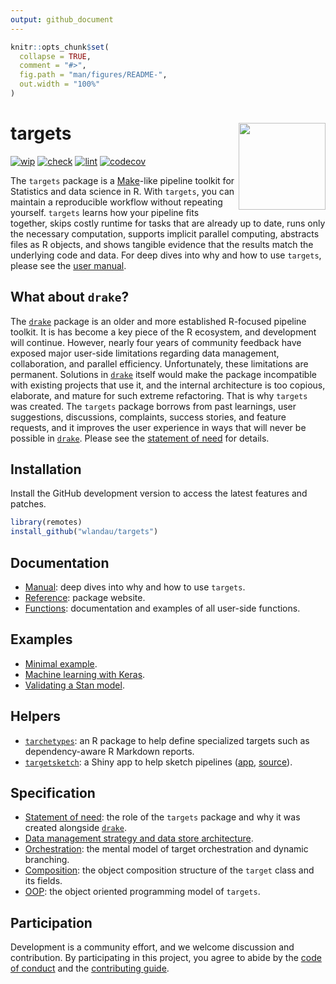 ```yaml
---
output: github_document
---
```


```r
knitr::opts_chunk$set(
  collapse = TRUE,
  comment = "#>",
  fig.path = "man/figures/README-",
  out.width = "100%"
)
```

# targets <img src='man/figures/logo.png' align="right" height="139"/>

[![wip](https://www.repostatus.org/badges/latest/wip.svg)](https://www.repostatus.org/#wip)
[![check](https://github.com/wlandau/targets/workflows/check/badge.svg)](https://github.com/wlandau/targets/actions?query=workflow%3Acheck)
[![lint](https://github.com/wlandau/targets/workflows/lint/badge.svg)](https://github.com/wlandau/targets/actions?query=workflow%3Alint)
[![codecov](https://codecov.io/gh/wlandau/targets/branch/master/graph/badge.svg?token=3T5DlLwUVl)](https://codecov.io/gh/wlandau/targets)

The `targets` package is a [Make](https://www.gnu.org/software/make/)-like pipeline toolkit for Statistics and data science in R. With `targets`, you can maintain a reproducible workflow without repeating yourself. `targets` learns how your pipeline fits together, skips costly runtime for tasks that are already up to date, runs only the necessary computation, supports implicit parallel computing, abstracts files as R objects, and shows tangible evidence that the results match the underlying code and data. For deep dives into why and how to use `targets`, please see the [user manual](https://wlandau.github.io/targets-manual).

## What about `drake`?

The [`drake`](https://github.com/ropensci/drake) package is an older and more established R-focused pipeline toolkit. It is has become a key piece of the R ecosystem, and development will continue. However, nearly four years of community feedback have exposed major user-side limitations regarding data management, collaboration, and parallel efficiency. Unfortunately, these limitations are permanent. Solutions in [`drake`](https://github.com/ropensci/drake) itself would make the package incompatible with existing projects that use it, and the internal architecture is too copious, elaborate, and mature for such extreme refactoring. That is why `targets` was created. The `targets` package borrows from past learnings, user suggestions, discussions, complaints, success stories, and feature requests, and it improves the user experience in ways that will never be possible in [`drake`](https://github.com/ropensci/drake). Please see the [statement of need](https://wlandau.github.io/targets/articles/need.html) for details.

## Installation

Install the GitHub development version to access the latest features and patches.

```r
library(remotes)
install_github("wlandau/targets")
```

## Documentation

* [Manual](https://wlandau.github.io/targets-manual): deep dives into why and how to use `targets`.
* [Reference](https://wlandau.github.io/targets/): package website.
* [Functions](https://wlandau.github.io/targets/reference/index.html): documentation and examples of all user-side functions. 

## Examples

* [Minimal example](https://github.com/wlandau/targets-minimal).
* [Machine learning with Keras](https://github.com/wlandau/targets-keras).
* [Validating a Stan model](https://github.com/wlandau/targets-stan).

## Helpers

* [`tarchetypes`](https://wlandau.github.io/tarchetypes): an R package to help define specialized targets such as dependency-aware R Markdown reports.
* [`targetsketch`](https://wlandau.shinyapps.io/targetsketch): a Shiny app to help sketch pipelines ([app](https://wlandau.shinyapps.io/targetsketch), [source](https://github.com/wlandau/targetsketch)).

## Specification

* [Statement of need](https://wlandau.github.io/targets/articles/need.html): the role of the `targets` package and why it was created alongside [`drake`](https://github.com/ropensci/drake).
* [Data management strategy and data store architecture](https://wlandau.github.io/targets/articles/need.html).
* [Orchestration](https://wlandau.github.io/targets/articles/orchestration.html): the mental model of target orchestration and dynamic branching.
* [Composition](https://wlandau.github.io/targets/articles/composition.html): the object composition structure of the `target` class and its fields.
* [OOP](https://wlandau.github.io/targets/articles/oop.html): the object oriented programming model of `targets`.

## Participation

Development is a community effort, and we welcome discussion and contribution. By participating in this project, you agree to abide by the [code of conduct](https://github.com/wlandau/targets/blob/master/CODE_OF_CONDUCT.md) and the [contributing guide](https://github.com/wlandau/targets/blob/master/CONTRIBUTING.md).
